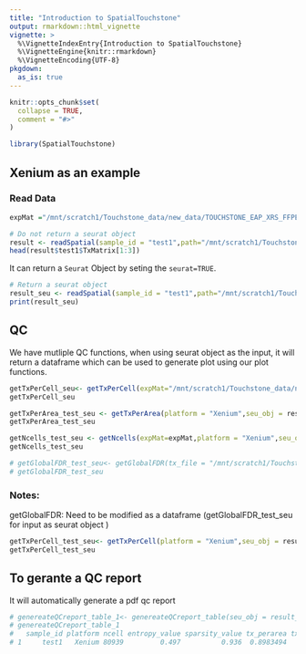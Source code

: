 ```yaml
---
title: "Introduction to SpatialTouchstone"
output: rmarkdown::html_vignette
vignette: >
  %\VignetteIndexEntry{Introduction to SpatialTouchstone}
  %\VignetteEngine{knitr::rmarkdown}
  %\VignetteEncoding{UTF-8}
pkgdown:
  as_is: true
---
```


```r
knitr::opts_chunk$set(
  collapse = TRUE,
  comment = "#>"
)
```


```r
library(SpatialTouchstone)
```

## Xenium as an example 

### Read Data 


```r
expMat ="/mnt/scratch1/Touchstone_data/new_data/TOUCHSTONE_EAP_XRS_FFPE_PR_3_UOA_C_R1/cell_feature_matrix"
```

```r
# Do not return a seurat object 
result <- readSpatial(sample_id = "test1",path="/mnt/scratch1/Touchstone_data/new_data/TOUCHSTONE_EAP_XRS_FFPE_PR_3_UOA_C_R1/",platform = "Xenium",seurat = FALSE)
head(result$test1$TxMatrix[1:3])
```


It can return a `Seurat` Object by seting the `seurat=TRUE`.

```r
# Return a seurat object 
result_seu <- readSpatial(sample_id = "test1",path="/mnt/scratch1/Touchstone_data/new_data/TOUCHSTONE_EAP_XRS_FFPE_PR_3_UOA_C_R1/",platform = "Xenium",seurat = TRUE)
print(result_seu)
```
## QC 

We have mutliple QC functions, when using seurat object as the input, it will return a dataframe which can be used to generate plot using our plot functions.


```r
getTxPerCell_seu<- getTxPerCell(expMat="/mnt/scratch1/Touchstone_data/new_data/TOUCHSTONE_EAP_XRS_FFPE_PR_3_UOA_C_R1/cell_feature_matrix/",platform = "Xenium",seu_obj = result_seu)
getTxPerCell_seu
```

```r
getTxPerArea_test_seu <- getTxPerArea(platform = "Xenium",seu_obj = result_seu)
getTxPerArea_test_seu
```
```r
getNcells_test_seu <- getNcells(expMat=expMat,platform = "Xenium",seu_obj = result_seu)
getNcells_test_seu 
```

```r
# getGlobalFDR_test_seu<- getGlobalFDR(tx_file = "/mnt/scratch1/Touchstone_data/new_data/TOUCHSTONE_EAP_XRS_FFPE_PR_3_UOA_C_R1/transcripts.csv.gz",platform = "Xenium",seu_obj = result_seu)
# getGlobalFDR_test_seu
```
###  Notes: 

getGlobalFDR: Need to be modified as a dataframe (getGlobalFDR_test_seu for input as seurat object )



```r
getTxPerCell_test_seu<- getTxPerCell(platform = "Xenium",seu_obj = result_seu)
getTxPerCell_test_seu
```

## To gerante a QC report 

It will automatically generate a pdf qc report 


```r

# genereateQCreport_table_1<- genereateQCreport_table(seu_obj = result_seu)
# genereateQCreport_table_1
#   sample_id platform ncell entropy_value sparsity_value tx_perarea tx_percell cell_tx_fraction mean_ratio max_ratio
# 1     test1   Xenium 80939         0.497          0.936  0.8983494   63.88845        0.7115717   2.306417  4.290015
```


